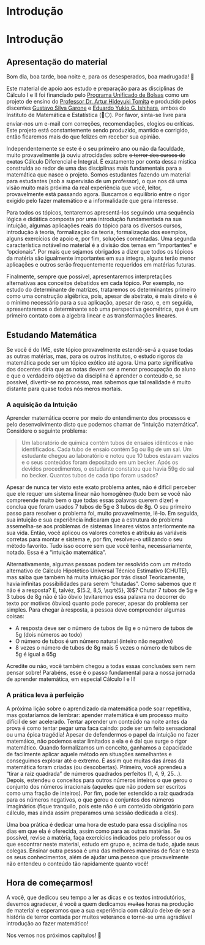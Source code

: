 # Introdução

# Introdução

## Apresentação do material

Bom dia, boa tarde, boa noite e, para os desesperados, boa madrugada! 👋

Este material de apoio aos estudo e preparação para as disciplinas de Cálculo I e II foi financiado pelo 
[Programa Unificado de Bolsas](https://prip.usp.br/pub/) como um projeto de ensino do 
[Professor Dr. Artur Hideyuki Tomita](https://www.ime.usp.br/~tomita/) e produzido pelos discentes 
[Gustavo Silva Garone](gustavo.garone@usp.br) e [Eduardo Yukio G. Ishihara](eduardoyukio.ishihara@usp.br), ambos do 
Instituto de Matemática e Estatística (🔴⚪). Por favor, sinta-se livre para enviar-nos um e-mail com correções, 
recomendações, elogios ou críticas. Este projeto está constantemente sendo produzido, mantido e corrigido, então 
ficaremos mais do que felizes em receber sua opinião.

Independentemente se este é o seu primeiro ano ou não da faculdade, muito provavelmente já ouviu atrocidades sobre 
~~o terror dos cursos de exatas~~ Cálculo Diferencial e Integral. É exatamente por conta dessa mística construída ao 
redor de uma das disciplinas mais fundamentais para a matemática que nasce o projeto. Somos estudantes fazendo um 
material para estudantes (sob a supervisão de um professor), o que nos dá uma visão muito mais próxima da real 
experiência que você, leitor, provavelmente está passando agora. Buscamos o equilíbrio entre o rigor exigido pelo fazer 
matemático e a informalidade que gera interesse.

Para todos os tópicos, tentaremos apresentá-los seguindo uma sequência lógica e didática composta por uma introdução 
fundamentada na sua intuição, algumas aplicações reais do tópico para os diversos cursos, introdução à teoria, 
formalização da teoria, formalização dos exemplos, alguns exercícios de apoio e, por fim, soluções comentadas. 
Uma segunda característica notável no material é a divisão dos temas em "importantes" e "opcionais". Por mais que 
sejamos obrigados a dizer que todos os tópicos da matéria são igualmente importantes em sua íntegra, alguns terão menor 
aplicações e outros serão frequentemente requeridos em matérias futuras. 

Finalmente, sempre que possível, apresentaremos interpretações alternativas aos conceitos debatidos em cada tópico. Por 
exemplo, no estudo do determinante de matrizes, trataremos os determinantes primeiro como uma construção algébrica, 
pois, apesar de abstrato, é mais direto e é o mínimo necessário para a sua aplicação, apesar de raso, e, em seguida, 
apresentaremos o determinante sob uma perspectiva geométrica, que é um primeiro contato com a algebra linear e as 
transformações lineares.

## Estudando Matemática

Se você é do IME, este tópico provavelmente estendê-se-á a quase todas as outras matérias, mas, para os outros 
institutos, o estudo rigoros da matemática pode ser um tópico exótico até agora. Uma parte significativa dos docentes 
diria que as notas devem ser a menor preocupação do aluno e que o verdadeiro objetivo da disciplina é aprender o 
conteúdo e, se possível, divertir-se no processo, mas sabemos que tal realidade é muito distante para quase todos nós 
meros mortais.

### A aquisição da Intuição

Aprender matemática ocorre por meio do entendimento dos processos e pelo desenvolvimento disto que podemos chamar de 
"intuição matemática". Considere o seguinte problema:

>Um laboratório de química contém tubos de ensaios idênticos e não identificados. Cada tubo de ensaio contém 5g ou 8g 
de um sal. Um estudante chegou ao laboratório e notou que 10 tubos estavam vazios e o seus conteúdos foram depositado 
em um becker. Após os devidos procedimentos, o estudante constatou que havia 59g do sal no becker.
Quantos tubos de cada tipo foram usados?

Apesar de nunca ter visto este exato problema antes, não é difícil perceber que ele requer um sistema linear não 
homogêneo (tudo bem se você não compreende muito bem o que todas essas palavras querem dizer) e conclua que foram 
usados 7 tubos de 5g e 3 tubos de 8g. O seu primeiro passo para resolver o problema foi, muito provavelmente, lê-lo. Em 
seguida, sua intuição e sua experiência indicaram que a estrutura do problema assemelha-se aos problemas de sistemas 
lineares vistos anteriormente na sua vida. Então, você aplicou os valores corretos e atribuiu as variáveis corretas para 
montar e sistema e, por fim, resolveu-o utilizando o seu método favorito. Tudo isso ocorre sem que você tenha, 
necessariamente, notado. Essa é a "intuição matemática".

Alternativamente, algumas pessoas podem ter resolvido com um método alternativo de Cálculo Hipotético Universal Técnico 
Estimativo (CHUTE), mas saiba que também há muita intuição por trás disso! Teoricamente, havia infinitas possibilidades 
para serem "chutadas". Como sabemos que $\pi$ não é a resposta? E, talvéz, $(5.2, 8,5, \sqrt{5}, 3)$?
Chutar 7 tubos de 5g e 3 tubos de 8g não é tão óbvio (evitaremos essa palavra no decorrer do texto por motivos óbvios) 
quanto pode parecer, apesar do problema ser simples. Para chegar à resposta, a pessoa deve compreender algumas coisas:

* A resposta deve ser o número de tubos de 8g e o número de tubos de 5g (dois números ao todo)
* O número de tubos é um número natural (inteiro não negativo)
* 8 vezes o número de tubos de 8g mais 5 vezes o número de tubos de 5g é igual a 65g

Acredite ou não, você também chegou a todas essas conclusões sem nem pensar sobre! Parabéns, esse é o passo fundamental 
para a nossa jornada de aprender matemática, em especial Cálculo I e II!

### A prática leva à perfeição

A próxima lição sobre o aprendizado da matemática pode soar repetitiva, mas gostaríamos de lembrar: apender matemática é 
um processo muito difícil de ser acelerado. Tentar aprender um conteúdo na noite antes da prova é como tentar pegar uma 
faca caindo: pode ser um feito sensacional ou uma épica tragédia! Apesar de defendermos o papel da intuição no fazer 
matemáico, não podemos estar limitados a ela e é daí que surge o rigor matemático. Quando formalizamos um conceito, 
ganhamos a capacidade de facilmente aplicar aquele método em situações semelhantes e conseguimos explorar até o extremo. 
É assim que muitas das áreas da matemática foram criadas (ou descobertas). Primeiro, você aprendeu a "tirar a raiz 
quadrada" de números quadrados perfeitos (1, 4, 9, 25...). Depois, estendeu o conceitos para outros números inteiros o 
que gerou o conjunto dos números irracionais (aqueles que não podem ser escritos como uma fração de inteiros). Por fim, 
pode ter estendido a raiz quadrada para os números negativos, o que gerou o conjuntos dos números imaginários (fique
tranquilo, pois este não é um conteúdo obrigatório para cálculo, mas ainda assim preparamos uma sessão dedicada a eles).

Uma boa prática é dedicar uma hora de estudo para essa disciplina nos dias em que ela é oferecida, assim como para as 
outras matérias. Se possível, revise a matéria, faça exercícios indicados pelo professor ou os que escontrar neste 
material, estudo em grupo e, acima de tudo, ajude seus colegas. Ensinar outra pessoa é uma das melhores maneiras de 
ficar e testa os seus conhecimentos, além de ajudar uma pessoa que provavelmente não entendeu o conteúdo tão rapidamente 
quanto você!

## Hora de começarmos!

A você, que dedicou seu tempo a ler as dicas e os textos introdutórios, devemos agradecer, é você a quem dedicamos 
~~muitas~~ horas na produção de material e esperamos que a sua experiência com cálculo deixe de ser a história de terror 
contada por muitos veteranos e torne-se uma agradável introdução ao fazer matemático! 

Nos vemos nos próximos capítulos! 🤩